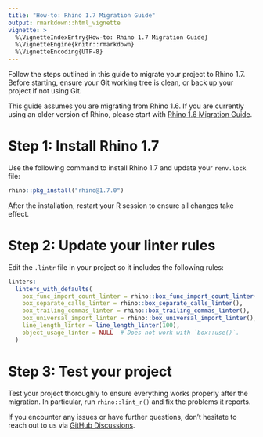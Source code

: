 ```yaml
---
title: "How-to: Rhino 1.7 Migration Guide"
output: rmarkdown::html_vignette
vignette: >
  %\VignetteIndexEntry{How-to: Rhino 1.7 Migration Guide}
  %\VignetteEngine{knitr::rmarkdown}
  %\VignetteEncoding{UTF-8}
---
```


Follow the steps outlined in this guide to migrate your project to Rhino 1.7.
Before starting, ensure your Git working tree is clean, or back up your project if not using Git.

This guide assumes you are migrating from Rhino 1.6.
If you are currently using an older version of Rhino,
please start with
[Rhino 1.6 Migration Guide](https://appsilon.github.io/rhino/articles/how-to/migrate-1-6.html).

# Step 1: Install Rhino 1.7

Use the following command to install Rhino 1.7 and update your `renv.lock` file:

```r
rhino::pkg_install("rhino@1.7.0")
```

After the installation, restart your R session to ensure all changes take effect.

# Step 2: Update your linter rules

Edit the `.lintr` file in your project so it includes the following rules:

```r
linters:
  linters_with_defaults(
    box_func_import_count_linter = rhino::box_func_import_count_linter(),
    box_separate_calls_linter = rhino::box_separate_calls_linter(),
    box_trailing_commas_linter = rhino::box_trailing_commas_linter(),
    box_universal_import_linter = rhino::box_universal_import_linter(),
    line_length_linter = line_length_linter(100),
    object_usage_linter = NULL  # Does not work with `box::use()`.
  )
```

# Step 3: Test your project

Test your project thoroughly to ensure everything works properly after the migration.
In particular, run `rhino::lint_r()` and fix the problems it reports.

If you encounter any issues or have further questions,
don't hesitate to reach out to us via
[GitHub Discussions](https://github.com/Appsilon/rhino/discussions).
